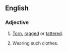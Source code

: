 ==English==
===Adjective===
{{en-adj|raggedier|raggediest}}
#{{context|of clothing}} [[torn|Torn]], [[ragged]] or [[tattered]].
#{{context|of a person}} Wearing such clothes.